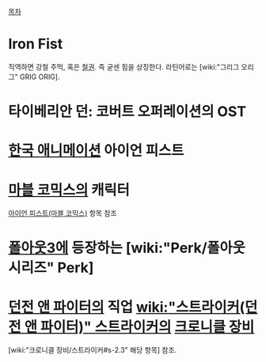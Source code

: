 [[목차]]
= Iron Fist =
직역하면 강철 주먹, 혹은 [[철권]]. 즉 굳센 힘을 상징한다. 라틴어로는 [wiki:"그리그 오리그" GRIG ORIG].
= 타이베리안 던: 코버트 오퍼레이션의 OST =
= [[한국 애니메이션]] 아이언 피스트 =
= [[마블 코믹스]]의 캐릭터 =
[[아이언 피스트(마블 코믹스)]] 항목 참조
= [[폴아웃3]]에 등장하는 [wiki:"Perk/폴아웃 시리즈" Perk] =
= [[던전 앤 파이터]]의 직업 [[wiki:"스트라이커(던전 앤 파이터)" 스트라이커]]의 [[크로니클 장비]] =
[wiki:"크로니클 장비/스트라이커#s-2.3" 해당 항목] 참조.
